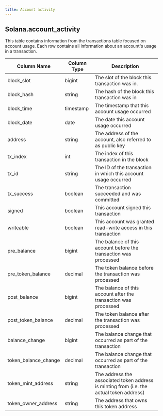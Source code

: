 ```yaml
---
title: Account activity
---
```


## Solana.account\_activity

This table contains information from the transactions table focused on account usage. Each row contains all information about an account's usage in a transaction.

| Column Name                | Column Type | Description                                                      |
| -------------------------- | ----------- | ---------------------------------------------------------------- |
| block\_slot                | bigint      | The slot of the block this transaction was in.                   |
| block\_hash                | string      | The hash of the block this transaction was in                    |
| block\_time                | timestamp   | The timestamp that this account usage occurred                   |
| block\_date                | date        | The date this account usage occurred                             |
| address                    | string      | The address of the account, also referred to as public key       |
| tx\_index                  | int         | The index of this transaction in the block                       |
| tx\_id                     | string      | The ID of the transaction in which this account usage occurred   |
| tx\_success                | boolean     | The transaction succeeded and was committed                      |
| signed                     | boolean     | This account signed this transaction                             |
| writeable                  | boolean     | This account was granted read-write access in this transaction   |
| pre\_balance               | bigint      | The balance of this account before the transaction was processed |
| pre\_token\_balance    | decimal     | The token balance before the transaction was processed           |
| post\_balance              | bigint      | The balance of this account after the transaction was processed  |
| post\_token\_balance   | decimal     | The token balance after the transaction was processed            |
| balance\_change            | bigint      | The balance change that occurred as part of the transaction      |
| token\_balance\_change | decimal     | The balance change that occurred as part of the transaction      |
| token\_mint\_address | string     | The address the associated token address is minting from (i.e. the actual token address)    |
| token\_owner\_address | string     | The address that owns this token address    |
